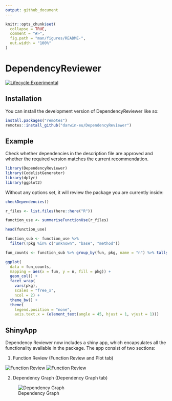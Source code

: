 ```yaml
---
output: github_document
---
```


<!-- README.md is generated from README.Rmd. Please edit that file -->

```r
knitr::opts_chunk$set(
  collapse = TRUE,
  comment = "#>",
  fig.path = "man/figures/README-",
  out.width = "100%"
)
```

# DependencyReviewer

<!-- badges: start -->
[![Lifecycle:Experimental](https://img.shields.io/badge/Lifecycle-Experimental-339999)](https://www.tidyverse.org/lifecycle/#experimental)
<!-- badges: end -->


## Installation

You can install the development version of DependencyReviewer like so:
``` r
install.packages("remotes")
remotes::install_github("darwin-eu/DependencyReviewer")
```


## Example
Check whether dependencies in the description file are approved and whether the required version matches the current recommendation.
```r
library(DependencyReviewer)
library(CodelistGenerator)
library(dplyr)
library(ggplot2)
```

Without any options set, it will review the package you are currently inside:
```r
checkDependencies()
```

```r
r_files <- list.files(here::here("R"))

function_use <- summariseFunctionUse(r_files)

head(function_use)
```

```r
function_sub <- function_use %>% 
  filter(!pkg %in% c("unknown", "base", "method"))

fun_counts <- function_sub %>% group_by(fun, pkg, name = "n") %>% tally()

ggplot(
  data = fun_counts, 
  mapping = aes(x = fun, y = n, fill = pkg)) +
  geom_col() +
  facet_wrap(
    vars(pkg), 
    scales = "free_x", 
    ncol = 2) +
  theme_bw() +
  theme(
    legend.position = "none",
    axis.text.x = (element_text(angle = 45, hjust = 1, vjust = 1)))
```

## ShinyApp

Dependency Reviewer now includes a shiny app, which encapsulates all the 
functionality available in the package. The app consist of two sections:

1. Function Review (Function Review and Plot tab)

![Function Review](man/figures/function_review.png)
![Function Review](man/figures/plot.png)


2. Dependency Graph (Dependency Graph tab)

![Dependency Graph](man/figures/dependency_graph.png)
